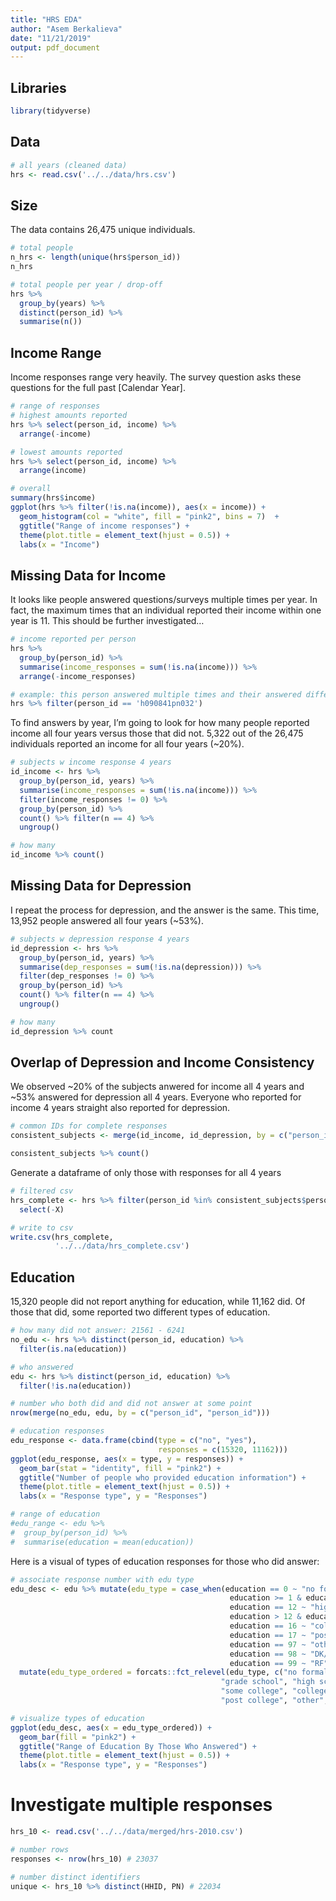 ```yaml
---
title: "HRS EDA"
author: "Asem Berkalieva"
date: "11/21/2019"
output: pdf_document
---
```


## Libraries
```r
library(tidyverse)
```

## Data
```r
# all years (cleaned data)
hrs <- read.csv('../../data/hrs.csv')
```

## Size
The data contains 26,475 unique individuals. 
```r
# total people
n_hrs <- length(unique(hrs$person_id))
n_hrs

# total people per year / drop-off
hrs %>% 
  group_by(years) %>%
  distinct(person_id) %>%
  summarise(n())
```

## Income Range

Income responses range very heavily. The survey question asks these questions for the full past [Calendar Year].
```r
# range of responses
# highest amounts reported
hrs %>% select(person_id, income) %>%
  arrange(-income)

# lowest amounts reported
hrs %>% select(person_id, income) %>%
  arrange(income)

# overall
summary(hrs$income)
ggplot(hrs %>% filter(!is.na(income)), aes(x = income)) + 
  geom_histogram(col = "white", fill = "pink2", bins = 7)  + 
  ggtitle("Range of income responses") + 
  theme(plot.title = element_text(hjust = 0.5)) +
  labs(x = "Income") 
```

## Missing Data for Income

It looks like people answered questions/surveys multiple times per year. In fact, the maximum times that an individual reported their income within one year is 11. This should be further investigated...
```r
# income reported per person 
hrs %>% 
  group_by(person_id) %>% 
  summarise(income_responses = sum(!is.na(income))) %>%
  arrange(-income_responses)

# example: this person answered multiple times and their answered differed
hrs %>% filter(person_id == 'h090841pn032')
```

To find answers by year, I'm going to look for how many people reported income all four years versus those that did not. 5,322 out of the 26,475 individuals reported an income for all four years (~20%).
```r
# subjects w income response 4 years
id_income <- hrs %>% 
  group_by(person_id, years) %>% 
  summarise(income_responses = sum(!is.na(income))) %>%
  filter(income_responses != 0) %>% 
  group_by(person_id) %>%
  count() %>% filter(n == 4) %>% 
  ungroup() 

# how many
id_income %>% count()
```

## Missing Data for Depression

I repeat the process for depression, and the answer is the same. This time, 13,952 people answered all four years (~53%).
```r
# subjects w depression response 4 years
id_depression <- hrs %>% 
  group_by(person_id, years) %>% 
  summarise(dep_responses = sum(!is.na(depression))) %>%
  filter(dep_responses != 0) %>% 
  group_by(person_id) %>%
  count() %>% filter(n == 4) %>% 
  ungroup()

# how many
id_depression %>% count
```

## Overlap of Depression and Income Consistency

We observed ~20% of the subjects anwered for income all 4 years and ~53% answered for depression all 4 years. Everyone who reported for income 4 years straight also reported for depression.

```r
# common IDs for complete responses
consistent_subjects <- merge(id_income, id_depression, by = c("person_id", "person_id"))

consistent_subjects %>% count()
```

Generate a dataframe of only those with responses for all 4 years
```r
# filtered csv
hrs_complete <- hrs %>% filter(person_id %in% consistent_subjects$person_id) %>%
  select(-X)

# write to csv
write.csv(hrs_complete,
          '../../data/hrs_complete.csv')
```

## Education

15,320 people did not report anything for education, while 11,162 did. Of those that did, some reported two different types of education. 
```r
# how many did not answer: 21561 - 6241
no_edu <- hrs %>% distinct(person_id, education) %>%
  filter(is.na(education))

# who answered
edu <- hrs %>% distinct(person_id, education) %>%
  filter(!is.na(education)) 

# number who both did and did not answer at some point
nrow(merge(no_edu, edu, by = c("person_id", "person_id")))

# education responses
edu_response <- data.frame(cbind(type = c("no", "yes"), 
                                 responses = c(15320, 11162)))
ggplot(edu_response, aes(x = type, y = responses)) + 
  geom_bar(stat = "identity", fill = "pink2") + 
  ggtitle("Number of people who provided education information") + 
  theme(plot.title = element_text(hjust = 0.5)) +
  labs(x = "Response type", y = "Responses") 

# range of education
#edu_range <- edu %>% 
#  group_by(person_id) %>% 
#  summarise(education = mean(education))
```

Here is a visual of types of education responses for those who did answer:
```r
# associate response number with edu type
edu_desc <- edu %>% mutate(edu_type = case_when(education == 0 ~ "no formal ed",
                                                 education >= 1 & education <= 11 ~ "grade school",
                                                 education == 12 ~ "high school",
                                                 education > 12 & education < 16 ~ "some college",
                                                 education == 16 ~ "college grad",
                                                 education == 17 ~ "post college",
                                                 education == 97 ~ "other",
                                                 education == 98 ~ "DK/NA",
                                                 education == 99 ~ "RF")) %>%
  mutate(edu_type_ordered = forcats::fct_relevel(edu_type, c("no formal ed",
                                               "grade school", "high school",
                                               "some college", "college grad", 
                                               "post college", "other", "DK/NA", "DF")))

# visualize types of education
ggplot(edu_desc, aes(x = edu_type_ordered)) + 
  geom_bar(fill = "pink2") + 
  ggtitle("Range of Education By Those Who Answered") + 
  theme(plot.title = element_text(hjust = 0.5)) +
  labs(x = "Response type", y = "Responses") 
```

# Investigate multiple responses

```r
hrs_10 <- read.csv('../../data/merged/hrs-2010.csv')

# number rows
responses <- nrow(hrs_10) # 23037

# number distinct identifiers
unique <- hrs_10 %>% distinct(HHID, PN) # 22034
```

